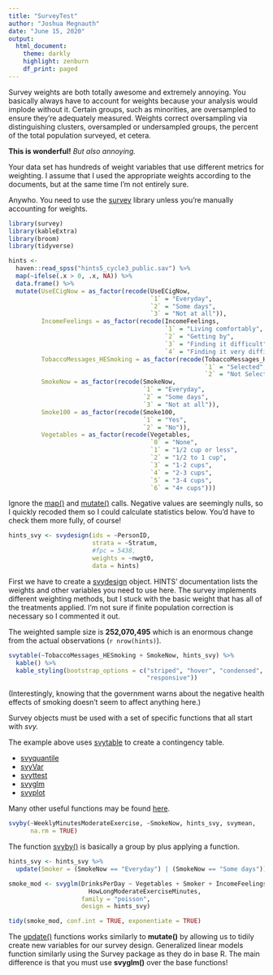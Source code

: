 ---
title: "SurveyTest"
author: "Joshua Megnauth"
date: "June 15, 2020"
output:
  html_document:
    theme: darkly
    highlight: zenburn
    df_print: paged
---
Survey weights are both totally awesome and extremely annoying. You basically always have to account for weights because your analysis would implode without it. Certain groups, such as minorities, are oversampled to ensure they're adequately measured. Weights correct oversampling via distinguishing clusters, oversampled or undersampled groups, the percent of the total population surveyed, et cetera.

**This is wonderful!** *But also annoying.*

Your data set has hundreds of weight variables that use different metrics for weighting. I assume that I used the appropriate weights according to the documents, but at the same time I'm not entirely sure.

Anywho. You need to use the [survey](http://r-survey.r-forge.r-project.org/survey/) library unless you're manually accounting for weights.
```{r libraries, warning=FALSE, message=FALSE}
library(survey)
library(kableExtra)
library(broom)
library(tidyverse)

hints <- 
  haven::read_spss("hints5_cycle3_public.sav") %>%
  map(~ifelse(.x > 0, .x, NA)) %>%
  data.frame() %>%
  mutate(UseECigNow = as_factor(recode(UseECigNow,
                                       `1` = "Everyday",
                                       `2` = "Some days",
                                       `3` = "Not at all")),
         IncomeFeelings = as_factor(recode(IncomeFeelings,
                                           `1` = "Living comfortably",
                                           `2` = "Getting by",
                                           `3` = "Finding it difficult",
                                           `4` = "Finding it very difficult")),
         TobaccoMessages_HESmoking = as_factor(recode(TobaccoMessages_HESmoking,
                                                      `1` = "Selected",
                                                      `2` = "Not Selected")),
         SmokeNow = as_factor(recode(SmokeNow,
                                     `1` = "Everyday",
                                     `2` = "Some days",
                                     `3` = "Not at all")),
         Smoke100 = as_factor(recode(Smoke100,
                                     `1` = "Yes",
                                     `2` = "No")),
         Vegetables = as_factor(recode(Vegetables,
                                       `0` = "None",
                                       `1` = "1/2 cup or less",
                                       `2` = "1/2 to 1 cup",
                                       `3` = "1-2 cups",
                                       `4` = "2-3 cups",
                                       `5` = "3-4 cups",
                                       `6` = "4+ cups")))
```

Ignore the [map()](https://purrr.tidyverse.org/reference/map.html) and [mutate()](https://dplyr.tidyverse.org/reference/mutate.html) calls. Negative values are seemingly nulls, so I quickly recoded them so I could calculate statistics below. You'd have to check them more fully, of course!

```{r apply_weights}
hints_svy <- svydesign(ids = ~PersonID,
                       strata = ~Stratum,
                       #fpc = 5438,
                       weights = ~nwgt0,
                       data = hints)
```

First we have to create a [svydesign](http://r-survey.r-forge.r-project.org/survey/html/svydesign.html) object. HINTS' documentation lists the weights and other variables you need to use here. The survey implements different weighting methods, but I stuck with the basic weight that has all of the treatments applied. I'm not sure if finite population correction is necessary so I commented it out.

The weighted sample size is **252,070,495** which is an enormous change from the actual observations (`r nrow(hints)`).
```{r svytable_ex}
svytable(~TobaccoMessages_HESmoking + SmokeNow, hints_svy) %>%
  kable() %>%
  kable_styling(bootstrap_options = c("striped", "hover", "condensed",
                                      "responsive"))
```
(Interestingly, knowing that the government warns about the negative health effects of smoking doesn't seem to affect anything here.)

Survey objects must be used with a set of specific functions that all start with _svy._

The example above uses [svytable](https://www.rdocumentation.org/packages/survey/versions/4.0/topics/svytable) to create a contingency table.

* [svyquantile](https://www.rdocumentation.org/packages/survey/versions/4.0/topics/svyquantile)
* [svyVar](https://www.rdocumentation.org/packages/survey/versions/4.0/topics/svrVar)
* [svyttest](https://www.rdocumentation.org/packages/survey/versions/4.0/topics/svyttest)
* [svyglm](https://www.rdocumentation.org/packages/survey/versions/4.0/topics/svyglm)
* [svyplot](https://www.rdocumentation.org/packages/survey/versions/4.0/topics/svyplot)

Many other useful functions may be found [here](https://www.rdocumentation.org/packages/survey/versions/4.0).

```{r svyby_example}
svyby(~WeeklyMinutesModerateExercise, ~SmokeNow, hints_svy, svymean,
      na.rm = TRUE)
```
The function [svyby()](https://www.rdocumentation.org/packages/survey/versions/4.0/topics/svyby) is basically a group by plus applying a function.

```{r svyglm_example}
hints_svy <- hints_svy %>%
  update(Smoker = (SmokeNow == "Everyday") | (SmokeNow == "Some days"))

smoke_mod <- svyglm(DrinksPerDay ~ Vegetables + Smoker + IncomeFeelings +
                      HowLongModerateExerciseMinutes,
                    family = "poisson",
                    design = hints_svy)

tidy(smoke_mod, conf.int = TRUE, exponentiate = TRUE)
```

The [update()](https://cran.r-project.org/web/packages/survey/survey.pdf) functions works similarly to **mutate()** by allowing us to tidily create new variables for our survey design. Generalized linear models function similarly using the Survey package as they do in base R. The main difference is that you must use **svyglm()** over the base functions!
